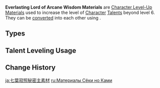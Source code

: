 {{Terminology Infobox
|image        = Enemy Everlasting Lord of Arcane Wisdom Icon.png
|type         = Item Groups
|type2        = Character Level-Up Materials
|type3        = Weekly Boss Drops
|type4        = Weekly Boss Drop Groups
|source1      = Lv. 70+ [[Joururi Workshop]] Reward
}}
'''Everlasting Lord of Arcane Wisdom Materials''' are [[Character Level-Up Material]]s used to increase the level of [[Character]] [[Talents]] beyond level 6. They can be [[converting|converted]] into each other using {{Item|Dream Solvent}}.

==Types==
{{Items by Category List|Everlasting Lord of Arcane Wisdom Materials}}

==Talent Leveling Usage==
{{Talent Leveling Usage|item=Puppet Strings}}
{{Talent Leveling Usage|item=Mirror of Mushin}}
{{Talent Leveling Usage|item=Daka's Bell}}

==Change History==
{{Change History|3.2}}

[[Category:Everlasting Lord of Arcane Wisdom Materials| ]]

[[ja:七葉寂照秘密主素材]]
[[ru:Материалы Сёки но Ками]]